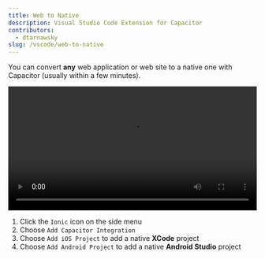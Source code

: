 ```yaml
---
title: Web to Native
description: Visual Studio Code Extension for Capacitor
contributors:
  - dtarnawsky
slug: /vscode/web-to-native
---
```


You can convert **any** web application or web site to a native one with Capacitor (usually within a few minutes).

<video style={{borderRadius:5}} width="100%" controls>
      <source src={require('@site/static/video/existing-project.mp4').default} type="video/mp4" />
</video>

1. Click the `Ionic` icon on the side menu
2. Choose `Add Capacitor Integration`
3. Choose `Add iOS Project` to add a native **XCode** project
4. Choose `Add Android Project` to add a native **Android Studio** project



